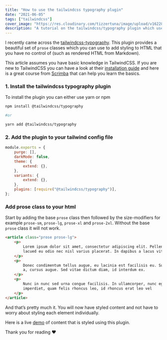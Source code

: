 ```yaml
---
title: "How to use the tailwindcss typography plugin"
date: "2021-06-05"
tags: ["tailwindcss"]
cover_image: "https://res.cloudinary.com/tizzertuna/image/upload/v1622889341/Articles/article_5_2x_vspcfv.png"
description: "A tutorial on the tailwindcss/typography plugin which uses a set of prose classes to create beautiful typographic defaults"
---
```


I recently came across the [tailwindcss-typography](https://github.com/tailwindlabs/tailwindcss-typography).
This plugin provides a beautiful set of `prose` classes which you can use to add styling to HTML that you have no control of (such as rendered HTML from Markdown).

This article assumes you have basic knowledge in TailwindCSS. If you are new to TailwindCSS you can have a look at their [installation guide](https://tailwindcss.com/docs/installation)
and here is a great course from [Scrimba](https://scrimba.com/learn/tailwind) that can help you learn the basics.

### 1. Install the tailwindcss typography plugin

To install the plugin you can either use yarn or npm

```bash
npm install @tailwindcss/typography

#or

yarn add @tailwindcss/typography
```

### 2. Add the plugin to your tailwind config file

```js:tailwind.config.js
module.exports = {
	purge: [],
	darkMode: false,
	theme: {
		extend: {},
	},
	variants: {
		extend: {},
	},
	plugins: [require("@tailwindcss/typography")],
};
```

### Add prose class to your html

Start by adding the base `prose` class then followed by the size-modifiers for example `prose-sm`, `prose-lg`, `prose-xl` and `prose-2xl`.
Without the base `prose` class it will not work.

```html
<article class="prose prose-lg">
	<p>
		Lorem ipsum dolor sit amet, consectetur adipiscing elit. Pellentesque nec
		lacued eu odio nec nisl varius placerat. In dapibus a lacus vitae fringilla.
	</p>
	<p>
		Donec condimentum tellus augue, eu lacinia est facilisis eu. Suspent ipPris
		a, cursus augue. Sed vitae dictum diam, id interdum ex.
	</p>
	<p>
		Nunc in nunc sed urna congue facilisis. In ullamcorper, nunc eget convallis
		imperdiet, quam felis rhoncus leo, id rhoncus erat leo vel
	</p>
</article>
```

And that’s pretty much it. You will now have styled content and not have to worry about styling each element individually.

Here is a live [demo](https://tailwindcss-typography.vercel.app/) of content that is styled using this plugin.

Thank you for reading ❤️
